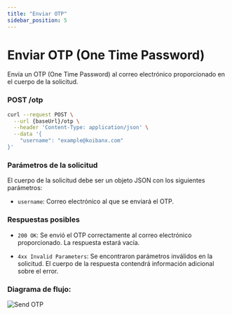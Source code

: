 ```yaml
---
title: "Enviar OTP"
sidebar_position: 5
---
```


# Enviar OTP (One Time Password)

Envía un OTP (One Time Password) al correo electrónico proporcionado en el cuerpo de la solicitud.

### <span>POST</span> /otp

```bash
curl --request POST \
  --url {baseUrl}/otp \
  --header 'Content-Type: application/json' \
  --data '{
	"username": "example@koibanx.com"
}'
```

### Parámetros de la solicitud

El cuerpo de la solicitud debe ser un objeto JSON con los siguientes parámetros:

- `username`: Correo electrónico al que se enviará el OTP.

### Respuestas posibles

- `200 OK`: Se envió el OTP correctamente al correo electrónico proporcionado. La respuesta estará vacía.

- `4xx Invalid Parameters`: Se encontraron parámetros inválidos en la solicitud. El cuerpo de la respuesta contendrá información adicional sobre el error.

### Diagrama de flujo:

![Send OTP](/img/docs/global-user/sendOTP.png)
